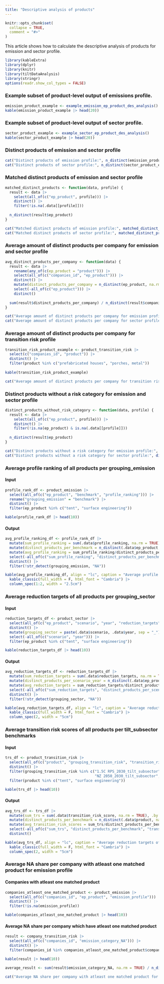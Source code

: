 ```yaml
---
title: "Descriptive analysis of products"
---
```


```r
knitr::opts_chunk$set(
  collapse = TRUE,
  comment = "#>"
)
```

This article shows how to calculate the descriptive analysis of products for 
emission and sector profile.

```r
library(kableExtra)
library(dplyr)
library(knitr)
library(tiltDataAnalysis)
library(stringr)
options(readr.show_col_types = FALSE)
```

### Example subset of product-level output of emissions profile.

```r
emission_product_example <- example_emission_ep_product_des_analysis()
kable(emission_product_example |> head(20))
```

### Example subset of product-level output of sector profile.

```r
sector_product_example <- example_sector_ep_product_des_analysis()
kable(sector_product_example |> head(20))
```

### Distinct products of emission and sector profile

```r
cat("Distinct products of emission profile:", n_distinct(emission_product_example$ep_product))
cat("Distinct products of sector profile:", n_distinct(sector_product_example$ep_product))
```

### Matched distinct products of emission and sector profile

```r
matched_distinct_products <- function(data, profile) {
  result <- data |>
    select(all_of(c("ep_product", profile))) |>
    distinct() |>
    filter(!is.na(.data[[profile]]))
  
  n_distinct(result$ep_product)
}
```

```r
cat("Matched distinct products of emission profile:", matched_distinct_products(emission_product_example, "emission_profile"))
cat("Matched distinct products of sector profile:", matched_distinct_products(sector_product_example, "sector_profile"))
```

### Average amount of distinct products per company for emission and sector profile

```r
avg_distinct_products_per_company <- function(data) {
  result <- data |>
    rename(any_of(c(ep_product = "product"))) |>
    select(all_of(c("companies_id", "ep_product"))) |>
    distinct() |>
    mutate(distinct_products_per_company = n_distinct(ep_product, na.rm = TRUE), .by = "companies_id") |>
    select(-all_of(c("ep_product"))) |>
    distinct()
  
  sum(result$distinct_products_per_company) / n_distinct(result$companies_id)
}
```

```r
cat("Average amount of distinct products per company for emission profile:", avg_distinct_products_per_company(emission_product_example))
cat("Average amount of distinct products per company for sector profile:", avg_distinct_products_per_company(sector_product_example))
```

### Average amount of distinct products per company for transition risk profile

```r
transition_risk_product_example <- product_transition_risk |>
  select(c("companies_id", "product")) |> 
  distinct() |>
  filter(product %in% c("prefabricated houses", "porches, metal"))
  
kable(transition_risk_product_example)
```

```r
cat("Average amount of distinct products per company for transition risk profile:", avg_distinct_products_per_company(transition_risk_product_example))
```

### Distinct products without a risk category for emission and sector profile

```r
distinct_products_without_risk_category <- function(data, profile) {
  result <- data |>
    select(all_of(c("ep_product", profile))) |>
    distinct() |>
    filter(!is.na(ep_product) & is.na(.data[[profile]]))
  
  n_distinct(result$ep_product)
}
```

```r
cat("Distinct products without a risk category for emission profile:", distinct_products_without_risk_category(emission_product_example, "emission_profile"))
cat("Distinct products without a risk category for sector profile:", distinct_products_without_risk_category(sector_product_example, "sector_profile"))
```

### Average profile ranking of all products per grouping_emission

#### Input

```r
profile_rank_df <- product_emission |>
  select(all_of(c("ep_product", "benchmark", "profile_ranking"))) |>
  rename("grouping_emission" = "benchmark") |>
  distinct() |>
  filter(ep_product %in% c("tent", "surface engineering"))
```

```r
kable(profile_rank_df |> head(10))
```

#### Output

```r
avg_profile_ranking_df <- profile_rank_df |>
  mutate(sum_profile_ranking = sum(.data$profile_ranking, na.rm = TRUE), .by = "grouping_emission") |>
  mutate(distinct_products_per_benchmark = n_distinct(.data$ep_product, na.rm = TRUE), .by = "grouping_emission") |>
  mutate(avg_profile_ranking = sum_profile_ranking/distinct_products_per_benchmark) |>
  select(-all_of(c("sum_profile_ranking", "distinct_products_per_benchmark", "profile_ranking", "ep_product"))) |>
  distinct() |>
  filter(!str_detect(grouping_emission, "NA"))
```

```r
kable(avg_profile_ranking_df, align = "lc", caption = "Average profile ranking of all products per grouping_emission", escape = F) |>
  kable_classic(full_width = F, html_font = "Cambria") |>
  column_spec(1:2, width = "2.5cm")
```

### Average reduction targets of all products per grouping_sector

#### Input

```r
reduction_targets_df <- product_sector |>
  select(all_of(c("ep_product", "scenario", "year", "reduction_targets"))) |>
  distinct() |>
  mutate(grouping_sector = paste(.data$scenario, .data$year, sep = "_")) |>
  select(-all_of(c("scenario", "year"))) |>
  filter(ep_product %in% c("tent", "surface engineering"))
```

```r
kable(reduction_targets_df |> head(10))
```

#### Output

```r
avg_reduction_targets_df <- reduction_targets_df |>
  mutate(sum_reduction_targets = sum(.data$reduction_targets, na.rm = TRUE), .by = "grouping_sector") |>
  mutate(distinct_products_per_scenario_year = n_distinct(.data$ep_product, na.rm = TRUE), .by = "grouping_sector") |>
  mutate(avg_reduction_targets = sum_reduction_targets/distinct_products_per_scenario_year) |>
  select(-all_of(c("sum_reduction_targets", "distinct_products_per_scenario_year", "reduction_targets", "ep_product"))) |>
  distinct() |>
  filter(!str_detect(grouping_sector, "NA"))
```

```r
kable(avg_reduction_targets_df, align = "lc", caption = "Average reduction targets of all products per grouping_sector", escape = F) |>
  kable_classic(full_width = F, html_font = "Cambria") |>
  column_spec(2, width = "5cm")
```

### Average transition risk scores of all products per tilt_subsector benchmarks

#### Input

```r
trs_df <- product_transition_risk |>
  select(all_of(c("product", "grouping_transition_risk", "transition_risk_score"))) |>
  distinct() |>
  filter(grouping_transition_risk %in% c("1.5C RPS_2030_tilt_subsector", "1.5C RPS_2050_tilt_subsector",
                                         "NZ 2050_2030_tilt_subsector", "NZ 2050_2050_tilt_subsector")) |>
  filter(product %in% c("tent", "surface engineering"))
```

```r
kable(trs_df |> head(10))
```

#### Output

```r
avg_trs_df <- trs_df |>
  mutate(sum_trs = sum(.data$transition_risk_score, na.rm = TRUE), .by = "grouping_transition_risk") |>
  mutate(distinct_products_per_benchmark = n_distinct(.data$product, na.rm = TRUE), .by = "grouping_transition_risk") |>
  mutate(avg_transition_risk_scores = sum_trs/distinct_products_per_benchmark) |>
  select(-all_of(c("sum_trs", "distinct_products_per_benchmark", "transition_risk_score", "product"))) |>
  distinct()
```

```r
kable(avg_trs_df, align = "lc", caption = "Average reduction targets of all products per benchmarks", escape = F) |>
  kable_classic(full_width = F, html_font = "Cambria") |>
  column_spec(2, width = "5cm")
```

### Average NA share per company with atleast one matched product for emission profile

#### Companies with atleast one matched product

```r
companies_atleast_one_matched_product <- product_emission |>
  select(all_of(c("companies_id", "ep_product", "emission_profile"))) |>
  distinct() |>
  filter(!is.na(emission_profile))
```

```r
kable(companies_atleast_one_matched_product |> head(10))
```

#### Average NA share per company which have atleast one matched product

```r
result <- company_transition_risk |>
  select(all_of(c("companies_id", "emission_category_NA"))) |>
  distinct() |>
  filter(companies_id %in% companies_atleast_one_matched_product$companies_id)
```

```r
kable(result |> head(10))
```

```r
average_result <- sum(result$emission_category_NA, na.rm = TRUE) / n_distinct(result$companies_id)
```

```r
cat("Average NA share per company with atleast one matched product for emission profile:", average_result)
```
